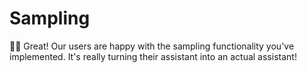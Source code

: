 # Sampling

👨‍💼 Great! Our users are happy with the sampling functionality you've
implemented. It's really turning their assistant into an actual assistant!
